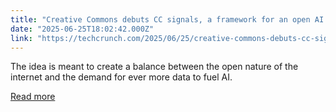 ```yaml
---
title: "Creative Commons debuts CC signals, a framework for an open AI ecosystem"
date: "2025-06-25T18:02:42.000Z"
link: "https://techcrunch.com/2025/06/25/creative-commons-debuts-cc-signals-a-framework-for-an-open-ai-ecosystem/"
---
```


The idea is meant to create a balance between the open nature of the internet and the demand for ever more data to fuel AI.

[Read more](https://techcrunch.com/2025/06/25/creative-commons-debuts-cc-signals-a-framework-for-an-open-ai-ecosystem/)
